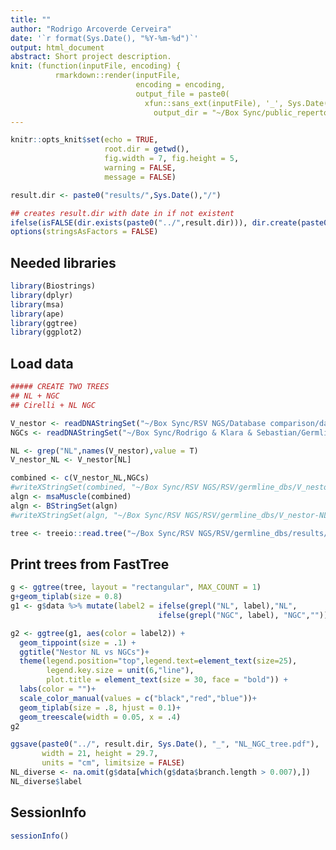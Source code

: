 ```yaml
---
title: ""
author: "Rodrigo Arcoverde Cerveira"
date: '`r format(Sys.Date(), "%Y-%m-%d")`'
output: html_document
abstract: Short project description.
knit: (function(inputFile, encoding) {
          rmarkdown::render(inputFile,
                            encoding = encoding, 
                            output_file = paste0(
                              xfun::sans_ext(inputFile), '_', Sys.Date(), '.html'),
                                output_dir = "~/Box Sync/public_repertoire/results")})
---
```


```r
knitr::opts_knit$set(echo = TRUE,
                     root.dir = getwd(),
                     fig.width = 7, fig.height = 5,
                     warning = FALSE, 
                     message = FALSE)

result.dir <- paste0("results/",Sys.Date(),"/")

## creates result.dir with date in if not existent
ifelse(isFALSE(dir.exists(paste0("../",result.dir))), dir.create(paste0("../",result.dir),recursive = TRUE),"Result directory for today exists already!")
options(stringsAsFactors = FALSE) 
```

## Needed libraries
```r
library(Biostrings)
library(dplyr)
library(msa)
library(ape)
library(ggtree)
library(ggplot2)
```

## Load data
```r

##### CREATE TWO TREES 
## NL + NGC
## Cirelli + NL NGC

V_nestor <- readDNAStringSet("~/Box Sync/RSV NGS/Database comparison/databases_uppmax/nestor-rm/V.fasta")
NGCs <- readDNAStringSet("~/Box Sync/Rodrigo & Klara & Sebastian/Germlines/NGC candidates/NGCs_v7.fasta")

NL <- grep("NL",names(V_nestor),value = T)
V_nestor_NL <- V_nestor[NL]

combined <- c(V_nestor_NL,NGCs)
#writeXStringSet(combined, "~/Box Sync/RSV NGS/RSV/germline_dbs/V_nestor-NL_and_NGCS.fasta")
algn <- msaMuscle(combined)
algn <- BStringSet(algn)
#writeXStringSet(algn, "~/Box Sync/RSV NGS/RSV/germline_dbs/V_nestor-NL_and_NGCS_muscle.fasta")

tree <- treeio::read.tree("~/Box Sync/RSV NGS/RSV/germline_dbs/results/2020-11-20/2020-11-20_V_nestor-NL_and_NGCS_muscle.tre")


```

## Print trees from FastTree
```r
g <- ggtree(tree, layout = "rectangular", MAX_COUNT = 1)
g+geom_tiplab(size = 0.8)
g1 <- g$data %>% mutate(label2 = ifelse(grepl("NL", label),"NL",
                                 ifelse(grepl("NGC", label), "NGC","")))

g2 <- ggtree(g1, aes(color = label2)) +
  geom_tippoint(size = .1) + 
  ggtitle("Nestor NL vs NGCs")+
  theme(legend.position="top",legend.text=element_text(size=25), 
        legend.key.size = unit(6,"line"),
        plot.title = element_text(size = 30, face = "bold")) + 
  labs(color = "")+
  scale_color_manual(values = c("black","red","blue"))+
  geom_tiplab(size = .8, hjust = 0.1)+
  geom_treescale(width = 0.05, x = .4)
g2

ggsave(paste0("../", result.dir, Sys.Date(), "_", "NL_NGC_tree.pdf"),
       width = 21, height = 29.7, 
       units = "cm", limitsize = FALSE)
NL_diverse <- na.omit(g$data[which(g$data$branch.length > 0.007),])
NL_diverse$label
```


## SessionInfo
```r
sessionInfo()
```

